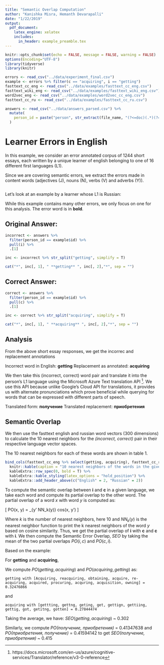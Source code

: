 ```yaml
---
title: "Semantic Overlap Computation"
author: "Kanishka Misra, Hemanth Devarapalli"
date: "1/22/2019"
output: 
  pdf_document:
    latex_engine: xelatex
    includes:
      in_header: example_preamble.tex
---
```


```r
knitr::opts_chunk$set(echo = FALSE, message = FALSE, warning = FALSE)
options(Encoding="UTF-8")
library(tidyverse)
library(knitr)

errors <- read_csv("../data/experiment_final.csv")
example <- errors %>% filter(c == "acquiring", i == "getting")
fasttext_cc_eng <- read_csv("../data/examples/fasttext_cc_eng.csv")
fasttext_wiki_eng <- read_csv("../data/examples/fasttext_wiki_eng.csv")
word2vec_eng <- read_csv("../data/examples/word2vec_cc_eng.csv")
fasttext_cc_ru <- read_csv("../data/examples/fasttext_cc_ru.csv")

answers <- read_csv("../data/answers_parsed.csv") %>%
  mutate(
    person_id = paste("person", str_extract(file_name, "(?<=doc)(.*)(?=\\.xml)"), sep = "_")
  )
```

# Learner Errors in English

In this example, we consider an error annotated corpus of 1244 short essays, each written by a unique learner of english belonging to one of 16 different first languages (L1).

Since we are covering semantic errors, we extract the errors made in content words (adjectives (J), nouns (N), verbs (V) and adverbs (Y)).

```r

```


Let's look at an example by a learner whose L1 is Russian:

While this example contains many other errors, we only focus on one for this analysis. The error word is in **bold**.

## Original Answer:

```r
incorrect <- answers %>%
  filter(person_id == example$id) %>%
  pull(i) %>%
  .[1]

inc <- incorrect %>% str_split("getting", simplify = T)

cat("*", inc[, 1], " **getting** ", inc[, 2],"*", sep = "")
```

## Correct Answer:

```r
correct <- answers %>%
  filter(person_id == example$id) %>%
  pull(c) %>%
  .[1]

inc <- correct %>% str_split("acquiring", simplify = T)

cat("*", inc[, 1], " **acquiring** ", inc[, 2],"*", sep = "")
```

## Analysis 

From the above short essay responses, we get the incorrec and replacement annotations

Incorrect word in English: **getting** Replacement as annotated: **acquiring**

We then take this (incorrect, correct) word pair and translate it into the person's L1 language using the Microsoft Azure Text translation API ^[https://docs.microsoft.com/en-us/azure/cognitive-services/Translator/reference/v3-0-reference]. We use this API because unlike Google's Cloud API for translations, it provides us with alternate pronunciations which prove beneficial while querying for words that can be expressed with different parts of speech.

Translated form: **получение** Translated replacement: **приобретения** 

## Semantic Overlap

We then use the fasttext english and russian word vectors (300 dimensions) to calculate the 10 nearest neighbors for the *(incorrect, correct)* pair in their respective language vector spaces. 

The 10 nearest neighbors for each of these words are shown in table 1.

```r
bind_cols(fasttext_cc_eng %>% select(getting, acquiring), fasttext_cc_ru %>% select(получение, приобретения)) %>%
  knitr::kable(caption = "10 nearest neighbors of the words in the given example.", format = "latex", booktabs = T) %>%
  kableExtra::row_spec(0, bold = T) %>%
  kableExtra::kable_styling(latex_options = "hold_position") %>%
  kableExtra::add_header_above(c("English" = 2, "Russian" = 2))
```

To compute the semantic overlap between **i** and **c** in a given language, we take each word and compute its partial overlap to the other word. The partial overlap of a word *x* with word *y* is computed as:

\[
  PO(x, y) = \frac{1}{k} \sum_{y' \in NN_k(y)} cos(x, y')
\]

Where $k$ is the number of nearest neighbors, here 10 and $NN_k(y)$ is the nearest neighbor function to print the k nearest neighbors of the word $y$ based on cosine similarity. Thus, we get the partial overlap of **i** with **c** and **c** with **i**. We then compute the Semantic Error Overlap, $SEO$ by taking the mean of the two partial overlaps $PO(i, c)$ and $PO(c, i)$.

Based on the example:

For **getting** and **acquiring**,  

We compute $PO(getting, acquiring)$ and $PO(acquiring, getting)$ as: 

`getting with [Acquiring, reacquiring, obtaining, acquire, re-acquiring, acquired, procuring, acquring, acquisition, owning] = 0.32476866`

and 

`acquiring with [gettting, gettng, geting, get, gettign, gettiing, gettig, got, getitng, gotten] = 0.27844474`

Taking the average, we have: $SEO(getting, acquiring)$ ~ 0.302

Similarly, we compute $PO$*(получение, приобретения)* = 0.41347638 and $PO$*(приобретения, получение)* = 0.41594142 to get $SEO$*(получение, приобретения)* ~ 0.415
